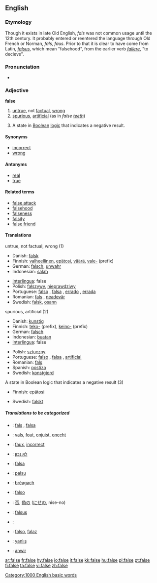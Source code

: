 ==English==

===Etymology===
Though it exists in late Old English, ''fals'' was not common usage until the 12th century.  It probably entered or reentered the language through Old French or Norman, ''fals, faus''. Prior to that it is clear to have come from Latin, ''[[falsus]]'', which mean "falsehood", from the earlier verb ''[[fallere]]'', "to decieve".

===Pronunciation===
*{{audio|en-us-false.ogg|Audio (US)}}

===Adjective===
'''false'''

# [[untrue]], not [[factual]], [[wrong]]
# [[spurious]], [[artificial]] (as in ''false [[tooth|teeth]]'')
# {{logic}} A state in [[Boolean]] [[logic]] that indicates a negative result.

====Synonyms====
*[[incorrect]]
*[[wrong]]

====Antonyms====
*[[real]]
*[[true]]

====Related terms====
*[[false attack]]
*[[falsehood]]
*[[falseness]]
*[[falsity]]
*[[false friend]]

====Translations====
;untrue, not factual, wrong (1)
{{top}}
* Danish: [[falsk]]
*Finnish: [[valheellinen]], [[epätosi]], [[väärä]], [[vale-]] (prefix)
*German: [[falsch]], [[unwahr]]
*Indonesian: [[salah]]
{{mid}}
*[[Interlingua]]: false
*Polish: [[fałszywy]], [[nieprawdziwy]]
*Portuguese: [[falso]] {{m}}, [[falsa]] {{f}}, [[errado]] {{m}}, [[errada]] {{f}}
*Romanian: [[fals]] {{n}}, [[neadevăr]] {{n}}
*Swedish: [[falsk]], [[osann]]
{{bottom}}

;spurious, artificial (2)
{{top}}
* Danish: [[kunstig]]
*Finnish: [[teko-]] (prefix), [[keino-]] (prefix)
*German: [[falsch]]
*Indonesian: [[buat|buatan]]
*[[Interlingua]]: false
{{mid}}
*Polish: [[sztuczny]]
*Portuguese: [[falso]] {{m}}, [[falsa]] {{f}}, [[artificial]]
*Romanian: [[fals]] {{n}}
*Spanish: [[postiza]]
*Swedish: [[konstgjord]]
{{bottom}}

;A state in Boolean logic that indicates a negative result (3)
{{top}}
*Finnish: [[epätosi]]
{{mid}}
*Swedish: [[falskt]]
{{bottom}}

=====Translations to be categorized=====
{{checktrans}}
{{top}}
*{{ttbc|Catalan}}: [[fals]] {{m}}, [[falsa]] {{f}}
*{{ttbc|Dutch}}: [[vals]], [[fout]], [[onjuist]], [[onecht]]
*{{ttbc|French}}: [[faux]], [[incorrect]]
*{{ttbc|Hebrew}}: [[לא נכון]]
*{{ttbc|Ido}}: [[falsa]]
*{{ttbc|Indonesian}}: [[palsu]]
*{{ttbc|Irish}}: [[bréagach]]
*{{ttbc|Italian}}: [[falso]]
{{mid}}
*{{ttbc|Japanese}}: [[否]], [[偽]]の ([[にせ]]の, nise-no)
*{{ttbc|Latin}}: [[falsus]]
*{{ttbc|Romanian}}: 
*{{ttbc|Spanish}}: [[falso]], [[falaz]]
*{{ttbc|Turkish}}: [[yanlış]]
*{{ttbc|Welsh}}: [[anwir]]
{{bottom}}

[[Category:1000 English basic words]]

[[ar:false]]
[[fr:false]]
[[hy:false]]
[[io:false]]
[[it:false]]
[[kk:false]]
[[hu:false]]
[[pl:false]]
[[pt:false]]
[[fi:false]]
[[ta:false]]
[[vi:false]]
[[zh:false]]